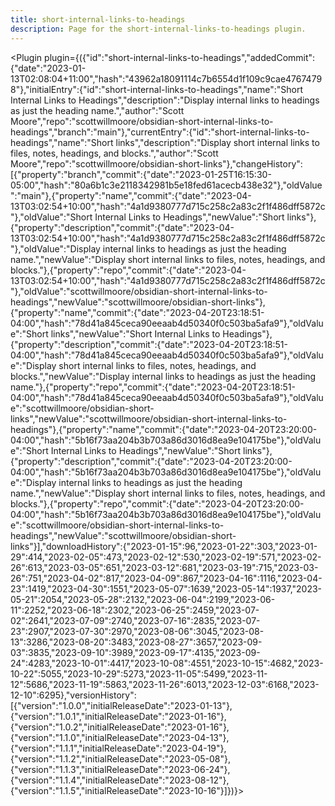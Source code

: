 ---
title: short-internal-links-to-headings
description: Page for the short-internal-links-to-headings plugin.
---


<Plugin plugin={({"id":"short-internal-links-to-headings","addedCommit":{"date":"2023-01-13T02:08:04+11:00","hash":"43962a18091114c7b6554d1f109c9cae47674798"},"initialEntry":{"id":"short-internal-links-to-headings","name":"Short Internal Links to Headings","description":"Display internal links to headings as just the heading name.","author":"Scott Moore","repo":"scottwillmoore/obsidian-short-internal-links-to-headings","branch":"main"},"currentEntry":{"id":"short-internal-links-to-headings","name":"Short links","description":"Display short internal links to files, notes, headings, and blocks.","author":"Scott Moore","repo":"scottwillmoore/obsidian-short-links"},"changeHistory":[{"property":"branch","commit":{"date":"2023-01-25T16:15:30-05:00","hash":"80a6b1c3e2118342981b5e18fed61acecb438e32"},"oldValue":"main"},{"property":"name","commit":{"date":"2023-04-13T03:02:54+10:00","hash":"4a1d9380777d715c258c2a83c2f1f486dff5872c"},"oldValue":"Short Internal Links to Headings","newValue":"Short links"},{"property":"description","commit":{"date":"2023-04-13T03:02:54+10:00","hash":"4a1d9380777d715c258c2a83c2f1f486dff5872c"},"oldValue":"Display internal links to headings as just the heading name.","newValue":"Display short internal links to files, notes, headings, and blocks."},{"property":"repo","commit":{"date":"2023-04-13T03:02:54+10:00","hash":"4a1d9380777d715c258c2a83c2f1f486dff5872c"},"oldValue":"scottwillmoore/obsidian-short-internal-links-to-headings","newValue":"scottwillmoore/obsidian-short-links"},{"property":"name","commit":{"date":"2023-04-20T23:18:51-04:00","hash":"78d41a845ceca90eeaab4d50340f0c503ba5afa9"},"oldValue":"Short links","newValue":"Short Internal Links to Headings"},{"property":"description","commit":{"date":"2023-04-20T23:18:51-04:00","hash":"78d41a845ceca90eeaab4d50340f0c503ba5afa9"},"oldValue":"Display short internal links to files, notes, headings, and blocks.","newValue":"Display internal links to headings as just the heading name."},{"property":"repo","commit":{"date":"2023-04-20T23:18:51-04:00","hash":"78d41a845ceca90eeaab4d50340f0c503ba5afa9"},"oldValue":"scottwillmoore/obsidian-short-links","newValue":"scottwillmoore/obsidian-short-internal-links-to-headings"},{"property":"name","commit":{"date":"2023-04-20T23:20:00-04:00","hash":"5b16f73aa204b3b703a86d3016d8ea9e104175be"},"oldValue":"Short Internal Links to Headings","newValue":"Short links"},{"property":"description","commit":{"date":"2023-04-20T23:20:00-04:00","hash":"5b16f73aa204b3b703a86d3016d8ea9e104175be"},"oldValue":"Display internal links to headings as just the heading name.","newValue":"Display short internal links to files, notes, headings, and blocks."},{"property":"repo","commit":{"date":"2023-04-20T23:20:00-04:00","hash":"5b16f73aa204b3b703a86d3016d8ea9e104175be"},"oldValue":"scottwillmoore/obsidian-short-internal-links-to-headings","newValue":"scottwillmoore/obsidian-short-links"}],"downloadHistory":{"2023-01-15":96,"2023-01-22":303,"2023-01-29":414,"2023-02-05":473,"2023-02-12":530,"2023-02-19":571,"2023-02-26":613,"2023-03-05":651,"2023-03-12":681,"2023-03-19":715,"2023-03-26":751,"2023-04-02":817,"2023-04-09":867,"2023-04-16":1116,"2023-04-23":1419,"2023-04-30":1551,"2023-05-07":1639,"2023-05-14":1937,"2023-05-21":2054,"2023-05-28":2132,"2023-06-04":2199,"2023-06-11":2252,"2023-06-18":2302,"2023-06-25":2459,"2023-07-02":2641,"2023-07-09":2740,"2023-07-16":2835,"2023-07-23":2907,"2023-07-30":2970,"2023-08-06":3045,"2023-08-13":3286,"2023-08-20":3483,"2023-08-27":3657,"2023-09-03":3835,"2023-09-10":3989,"2023-09-17":4135,"2023-09-24":4283,"2023-10-01":4417,"2023-10-08":4551,"2023-10-15":4682,"2023-10-22":5055,"2023-10-29":5273,"2023-11-05":5499,"2023-11-12":5686,"2023-11-19":5863,"2023-11-26":6013,"2023-12-03":6168,"2023-12-10":6295},"versionHistory":[{"version":"1.0.0","initialReleaseDate":"2023-01-13"},{"version":"1.0.1","initialReleaseDate":"2023-01-16"},{"version":"1.0.2","initialReleaseDate":"2023-01-16"},{"version":"1.1.0","initialReleaseDate":"2023-04-13"},{"version":"1.1.1","initialReleaseDate":"2023-04-19"},{"version":"1.1.2","initialReleaseDate":"2023-05-08"},{"version":"1.1.3","initialReleaseDate":"2023-06-24"},{"version":"1.1.4","initialReleaseDate":"2023-08-12"},{"version":"1.1.5","initialReleaseDate":"2023-10-16"}]})}></Plugin>